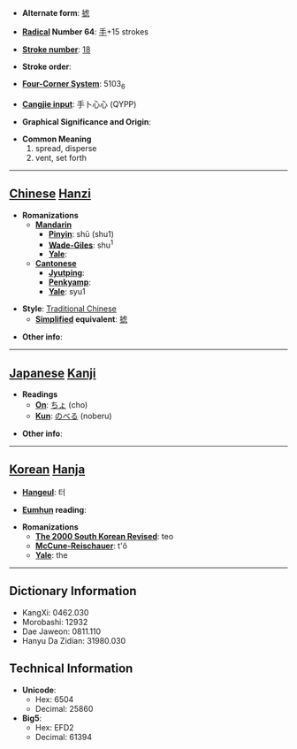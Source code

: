 * '''Alternate form''': [[摅]]

* '''[[Wiktionary:Chinese radical index| Radical]] Number 64''': [[Wiktionary:Chinese radical index 手|手]]+15 strokes

* '''[[Wiktionary:Chinese total strokes index|Stroke number]]''': [[Wiktionary:Chinese total strokes index 18|18]]

* '''Stroke order''': 

* '''[[Wiktionary:Chinese four corner index|Four-Corner System]]''': 5103<sub>6</sub>

* '''[[Wiktionary:Chinese Cangjie index|Cangjie input]]''': 手卜心心 (QYPP)

* '''Graphical Significance and Origin''': 

* '''Common Meaning'''
*#spread, disperse
*# vent, set forth


----

== [[Chinese]] [[Hanzi]] ==

* '''Romanizations'''
** '''[[Mandarin]]'''
*** '''[[Pinyin]]''': shū (shu1)
*** '''[[Wade-Giles]]''': shu<sup>1</sup>
*** '''[[Yale]]''': 
** '''[[Cantonese]]'''
*** '''[[Jyutping]]''':
*** '''[[Penkyamp]]''': 
*** '''[[Yale]]''': syu1

* '''Style''': [[Traditional Chinese]] 
** '''[[Simplified Chinese|Simplified]] equivalent''': [[摅]]

* '''Other info''': 

----

== [[Japanese]] [[Kanji]] ==

* '''Readings'''
** '''[[On]]''': [[ちょ]] (cho)
** '''[[Kun]]''': [[のべる]] (noberu)

* '''Other info''':  

----

== [[Korean]] [[Hanja]] ==

* '''[[Hangeul]]''': 터

* '''[[Eumhun]] reading''': 

* '''Romanizations'''
** '''[[The 2000 South Korean Revised Romanization|The 2000 South Korean Revised]]''': teo
** '''[[McCune-Reischauer]]''': t'ŏ
** '''[[Yale]]''': the

----

== Dictionary Information ==

* KangXi: 0462.030
* Morobashi: 12932
* Dae Jaweon: 0811.110
* Hanyu Da Zidian: 31980.030

== Technical Information ==

* '''Unicode''':
** Hex: 6504
** Decimal: 25860
* '''Big5''':
** Hex: EFD2
** Decimal: 61394